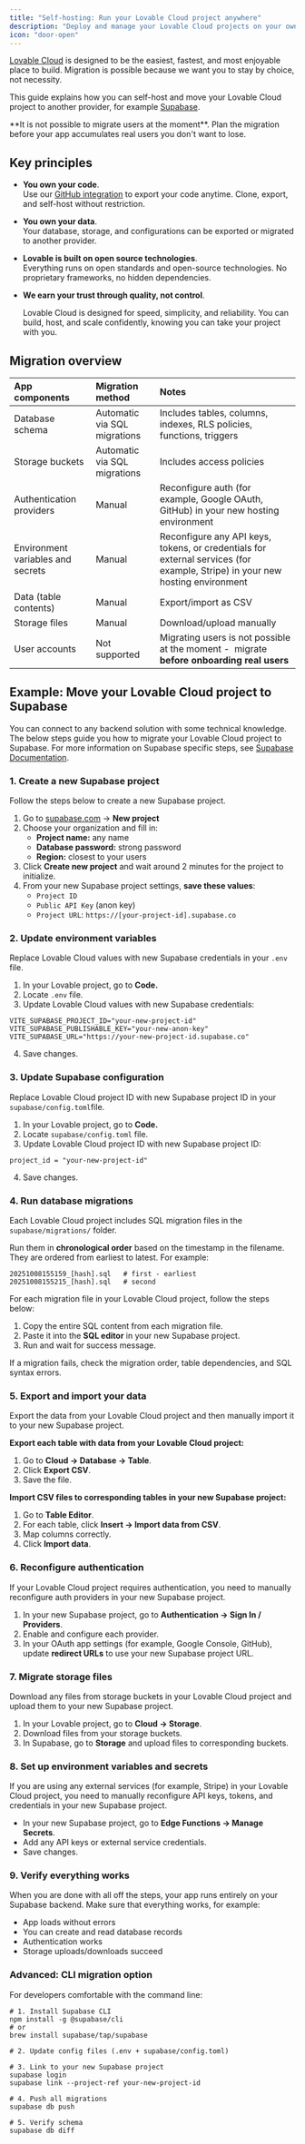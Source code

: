 ```yaml
---
title: "Self-hosting: Run your Lovable Cloud project anywhere"
description: "Deploy and manage your Lovable Cloud projects on your own infrastructure"
icon: "door-open"
---
```


[Lovable Cloud](https://docs.lovable.dev/features/cloud) is designed to be the easiest, fastest, and most enjoyable place to build. Migration is possible because we want you to stay by choice, not necessity.

This guide explains how you can self-host and move your Lovable Cloud project to another provider, for example [Supabase](http://supabase.com/).

<Warning>
  **It is not possible to migrate users at the moment**. Plan the migration before your app accumulates real users you don't want to lose.
</Warning>

## Key principles

- **You own your code**. \
  Use our [GitHub integration](https://docs.lovable.dev/integrations/github) to export your code anytime. Clone, export, and self-host without restriction.
- **You own your data**. \
  Your database, storage, and configurations can be exported or migrated to another provider.
- **Lovable is built on open source technologies**. \
  Everything runs on open standards and open-source technologies. No proprietary frameworks, no hidden dependencies.
- **We earn your trust through quality, not control**.

  Lovable Cloud is designed for speed, simplicity, and reliability. You can build, host, and scale confidently, knowing you can take your project with you.

## Migration overview

| **App components**                | **Migration method**         | **Notes**                                                                                                                    |
| :-------------------------------- | :--------------------------- | :--------------------------------------------------------------------------------------------------------------------------- |
| Database schema                   | Automatic via SQL migrations | Includes tables, columns, indexes, RLS policies, functions, triggers                                                         |
| Storage buckets                   | Automatic via SQL migrations | Includes access policies                                                                                                     |
| Authentication providers          | Manual                       | Reconfigure auth (for example, Google OAuth, GitHub) in your new hosting environment                                         |
| Environment variables and secrets | Manual                       | Reconfigure any API keys, tokens, or credentials for external services (for example, Stripe) in your new hosting environment |
| Data (table contents)             | Manual                       | Export/import as CSV                                                                                                         |
| Storage files                     | Manual                       | Download/upload manually                                                                                                     |
| User accounts                     | Not supported                | Migrating users is not possible at the moment -  migrate **before onboarding real users**                                    |

## Example: Move your Lovable Cloud project to Supabase

You can connect to any backend solution with some technical knowledge. The below steps guide you how to migrate your Lovable Cloud project to Supabase. For more information on Supabase specific steps, see [Supabase Documentation](https://supabase.com/docs).

### 1. Create a new Supabase project

Follow the steps below to create a new Supabase project.

1. Go to [supabase.com](https://supabase.com) → **New project**
2. Choose your organization and fill in:
   - **Project name:** any name
   - **Database password:** strong password
   - **Region:** closest to your users
3. Click **Create new project** and wait around 2 minutes for the project to initialize.
4. From your new Supabase project settings, **save these values**:
   - `Project ID`
   - `Public API Key` (anon key)
   - `Project URL`: `https://[your-project-id].supabase.co`

### 2. Update environment variables

Replace Lovable Cloud values with new Supabase credentials in your `.env` file.

1. In your Lovable project, go to **Code.**
2. Locate `.env` file.
3. Update Lovable Cloud values with new Supabase credentials:

```
VITE_SUPABASE_PROJECT_ID="your-new-project-id"
VITE_SUPABASE_PUBLISHABLE_KEY="your-new-anon-key"
VITE_SUPABASE_URL="https://your-new-project-id.supabase.co"
```

4. Save changes.

### 3. Update Supabase configuration

Replace Lovable Cloud project ID with new Supabase project ID in your `supabase/config.toml`file.

1. In your Lovable project, go to **Code.**
2. Locate `supabase/config.toml` file.
3. Update Lovable Cloud project ID with new Supabase project ID:

```
project_id = "your-new-project-id"
```

4. Save changes.

### 4. Run database migrations

Each Lovable Cloud project includes SQL migration files in the `supabase/migrations/` folder.

Run them in **chronological order** based on the timestamp in the filename. They are ordered from earliest to latest. For example:

```
20251008155159_[hash].sql   # first - earliest
20251008155215_[hash].sql   # second
```

For each migration file in your Lovable Cloud project, follow the steps below:

1. Copy the entire SQL content from each migration file.
1. Paste it into the **SQL editor** in your new Supabase project.
3. Run and wait for success message.

<Tip>
  If a migration fails, check the migration order, table dependencies, and SQL syntax errors.
</Tip>

### 5. Export and import your data

Export the data from your Lovable Cloud project and then manually import it to your new Supabase project.

**Export each table with data from your Lovable Cloud project:**

1. Go to **Cloud → Database → Table**.
2. Click **Export CSV**.
3. Save the file.

**Import CSV files to corresponding tables in your new Supabase project:**

1. Go to **Table Editor**.
2. For each table, click **Insert → Import data from CSV**.
3. Map columns correctly.
4. Click **Import data**.

### 6. Reconfigure authentication

If your Lovable Cloud project requires authentication, you need to manually reconfigure auth providers in your new Supabase project.

1. In your new Supabase project, go to **Authentication → Sign In / Providers**.
2. Enable and configure each provider.
3. In your OAuth app settings (for example, Google Console, GitHub),\
   update **redirect URLs** to use your new Supabase project URL.

### 7. Migrate storage files

Download any files from storage buckets in your Lovable Cloud project and upload them to your new Supabase project.

1. In your Lovable project, go to **Cloud → Storage**.
1. Download files from your storage buckets.
2. In Supabase, go to **Storage** and upload files to corresponding buckets.

### 8. Set up environment variables and secrets

If you are using any external services (for example, Stripe) in your Lovable Cloud project, you need to manually reconfigure API keys, tokens, and credentials in your new Supabase project.

- In your new Supabase project, go to **Edge Functions → Manage Secrets**.
- Add any API keys or external service credentials.
- Save changes.

### 9. Verify everything works

When you are done with all off the steps, your app runs entirely on your Supabase backend. Make sure that everything works, for example:

- App loads without errors
- You can create and read database records
- Authentication works
- Storage uploads/downloads succeed

### Advanced: CLI migration option

For developers comfortable with the command line:

```
# 1. Install Supabase CLI
npm install -g @supabase/cli
# or
brew install supabase/tap/supabase

# 2. Update config files (.env + supabase/config.toml)

# 3. Link to your new Supabase project
supabase login
supabase link --project-ref your-new-project-id

# 4. Push all migrations
supabase db push

# 5. Verify schema
supabase db diff
```